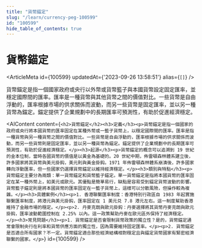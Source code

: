 ```yaml
---
title: "貨幣錨定"
slug: "/learn/currency-peg-100599"
id: "100599"
hide_table_of_contents: true
---
```



# 貨幣錨定

<ArticleMeta id={100599} updatedAt={'2023-09-26 13:58:51'} alias={`[]`} />
<div className='border-solid border-b border-t-0 my-4 border-[var(--ifm-color-gray-300)]' />

貨幣錨定是指一個國家政府或央行以外幣或貨幣籃子與本國貨幣設定固定匯率，並穩定國際間的匯率。匯率是一種貨幣與其他貨幣之間的價值對比。一些貨幣是自由浮動的，匯率根據市場的供求關係而波動，而另一些貨幣是固定匯率，並以另一種貨幣為錨定。錨定提供了企業規劃中的長期匯率可預測性，有助於促進經濟穩定。

<AIContent content={`<h2>貨幣錨定</h2><h3>定義</h3><p>貨幣錨定是指一個國家的政府或央行將本國貨幣的匯率固定在某種外幣或一籃子貨幣上，以穩定國際間的匯率。匯率是指一種貨幣與另一種貨幣之間的價值對比。一些貨幣是自由浮動的，匯率根據市場的供求關係而波動，而另一些貨幣則是固定匯率，並以另一種貨幣為錨定。錨定提供了企業規劃中的長期匯率可預測性，有助於促進經濟穩定。</p><h3>起源</h3><p>貨幣錨定的概念可以追溯到 19 世紀的金本位制，當時各國貨幣的價值是以黃金為基礎的。20 世紀中期，佈雷頓森林體系建立後，許多國家將其貨幣與美元掛鈎，美元則與黃金掛鈎。1971 年佈雷頓森林體系崩潰後，許多國家轉向浮動匯率，但一些國家仍選擇貨幣錨定以維持經濟穩定。</p><h3>類別與特點</h3><p>貨幣錨定主要分為兩類：單一貨幣錨定和貨幣籃子錨定。單一貨幣錨定是指將本國貨幣的匯率固定在某一種外幣上，如美元或歐元。其優點是簡單易行，缺點是容易受到錨定貨幣波動的影響。貨幣籃子錨定則是將本國貨幣的匯率固定在一籃子貨幣上，這樣可以分散風險，但操作較為複雜。</p><h3>具體案例</h3><p>1. 香港聯繫匯率制度：香港特別行政區自 1983 年起實施聯繫匯率制度，將港元與美元掛鈎，匯率固定在 1 美元兑 7.8 港元左右。這一制度幫助香港維持了金融市場的穩定。</p><p>2. 丹麥克朗與歐元掛鈎：丹麥選擇將其貨幣丹麥克朗與歐元掛鈎，匯率波動範圍控制在 2.25% 以內。這一政策幫助丹麥在歐元區外保持了經濟穩定。</p><h3>常見問題</h3><p>1. 貨幣錨定是否會限制貨幣政策的獨立性？是的，貨幣錨定通常會限制央行在利率和貨幣供應方面的獨立性，因為需要維持固定匯率。</p><p>2. 貨幣錨定是否適合所有國家？不一定。貨幣錨定適合那些經濟結構相對穩定且與錨定貨幣國家有緊密經濟聯繫的國家。</p>`} id={100599} />
